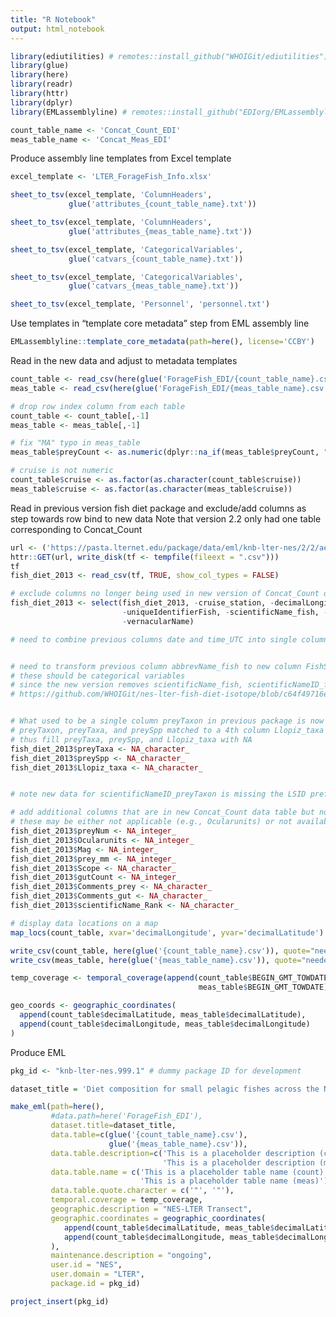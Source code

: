 ```yaml
---
title: "R Notebook"
output: html_notebook
---
```


```r
library(ediutilities) # remotes::install_github("WHOIGit/ediutilities")
library(glue)
library(here)
library(readr)
library(httr)
library(dplyr)
library(EMLassemblyline) # remotes::install_github("EDIorg/EMLassemblyline")
```

```r
count_table_name <- 'Concat_Count_EDI'
meas_table_name <- 'Concat_Meas_EDI'
```

Produce assembly line templates from Excel template


```r
excel_template <- 'LTER_ForageFish_Info.xlsx'

sheet_to_tsv(excel_template, 'ColumnHeaders',
             glue('attributes_{count_table_name}.txt'))

sheet_to_tsv(excel_template, 'ColumnHeaders',
             glue('attributes_{meas_table_name}.txt'))

sheet_to_tsv(excel_template, 'CategoricalVariables',
             glue('catvars_{count_table_name}.txt'))

sheet_to_tsv(excel_template, 'CategoricalVariables',
             glue('catvars_{meas_table_name}.txt'))

sheet_to_tsv(excel_template, 'Personnel', 'personnel.txt')
```
Use templates in "template core metadata" step from EML assembly line

```r
EMLassemblyline::template_core_metadata(path=here(), license='CCBY')
```
Read in the new data and adjust to metadata templates

```r
count_table <- read_csv(here(glue('ForageFish_EDI/{count_table_name}.csv')))
meas_table <- read_csv(here(glue('ForageFish_EDI/{meas_table_name}.csv')))

# drop row index column from each table
count_table <- count_table[,-1]
meas_table <- meas_table[,-1]

# fix "MA" typo in meas_table
meas_table$preyCount <- as.numeric(dplyr::na_if(meas_table$preyCount, "MA"))

# cruise is not numeric
count_table$cruise <- as.factor(as.character(count_table$cruise))
meas_table$cruise <- as.factor(as.character(meas_table$cruise))
```

Read in previous version fish diet package and exclude/add columns as step towards row bind to new data
Note that version 2.2 only had one table corresponding to Concat_Count

```r
url <- ('https://pasta.lternet.edu/package/data/eml/knb-lter-nes/2/2/ae192ab77a510ee7b8f155770a0a157b')
httr::GET(url, write_disk(tf <- tempfile(fileext = ".csv")))
tf
fish_diet_2013 <- read_csv(tf, TRUE, show_col_types = FALSE) 

# exclude columns no longer being used in new version of Concat_Count data table
fish_diet_2013 <- select(fish_diet_2013, -cruise_station, -decimalLongitude_flag, -time_local, -region,
                         -uniqueIdentifierFish, -scientificName_fish, -scientificNameID_fish,
                         -vernacularName)

# need to combine previous columns date and time_UTC into single column BEGIN_GMT_TOWDATE


# need to transform previous column abbrevName_fish to new column FishSpecies
# these should be categorical variables
# since the new version removes scientificName_fish, scientificNameID_fish, and vernacularName, refer to LOOKUP table in previous GitHub repo
# https://github.com/WHOIGit/nes-lter-fish-diet-isotope/blob/c64f49716e13b0e543be1b61066e0023dc7748b8/fish-lookup.csv


# What used to be a single column preyTaxon in previous package is now represented by 3 columns
# preyTaxon, preyTaxa, and preySpp matched to a 4th column Llopiz_taxa in Concat_Count data table
# thus fill preyTaxa, preySpp, and Llopiz_taxa with NA
fish_diet_2013$preyTaxa <- NA_character_
fish_diet_2013$preySpp <- NA_character_
fish_diet_2013$Llopiz_taxa <- NA_character_


# note new data for scientificNameID_preyTaxon is missing the LSID prefix

# add additional columns that are in new Concat_Count data table but not in previous version
# these may be either not applicable (e.g., Ocularunits) or not available (e.g., scientificName_Rank)
fish_diet_2013$preyNum <- NA_integer_
fish_diet_2013$Ocularunits <- NA_integer_
fish_diet_2013$Mag <- NA_integer_
fish_diet_2013$prey_mm <- NA_integer_
fish_diet_2013$Scope <- NA_character_
fish_diet_2013$gutCount <- NA_integer_
fish_diet_2013$Comments_prey <- NA_character_
fish_diet_2013$Comments_gut <- NA_character_
fish_diet_2013$scientificName_Rank <- NA_character_


```

```r
# display data locations on a map
map_locs(count_table, xvar='decimalLongitude', yvar='decimalLatitude')
```

```r
write_csv(count_table, here(glue('{count_table_name}.csv')), quote="needed")
write_csv(meas_table, here(glue('{meas_table_name}.csv')), quote="needed")

temp_coverage <- temporal_coverage(append(count_table$BEGIN_GMT_TOWDATE,
                                          meas_table$BEGIN_GMT_TOWDATE))

geo_coords <- geographic_coordinates(
  append(count_table$decimalLatitude, meas_table$decimalLatitude),
  append(count_table$decimalLongitude, meas_table$decimalLongitude)
)
```

Produce EML

```r
pkg_id <- "knb-lter-nes.999.1" # dummy package ID for development

dataset_title = 'Diet composition for small pelagic fishes across the Northeast U.S. Continental Shelf for NES-LTER, ongoing since 2013'

make_eml(path=here(),
         #data.path=here('ForageFish_EDI'),
         dataset.title=dataset_title,
         data.table=c(glue('{count_table_name}.csv'),
                      glue('{meas_table_name}.csv')),
         data.table.description=c('This is a placeholder description (count)',
                                  'This is a placeholder description (meas)'),
         data.table.name = c('This is a placeholder table name (count)',
                             'This is a placeholder table name (meas)'),
         data.table.quote.character = c('"', '"'),
         temporal.coverage = temp_coverage,
         geographic.description = "NES-LTER Transect",
         geographic.coordinates = geographic_coordinates(
            append(count_table$decimalLatitude, meas_table$decimalLatitude),
            append(count_table$decimalLongitude, meas_table$decimalLongitude)
         ),
         maintenance.description = "ongoing",
         user.id = "NES",
         user.domain = "LTER",
         package.id = pkg_id)

project_insert(pkg_id)

```